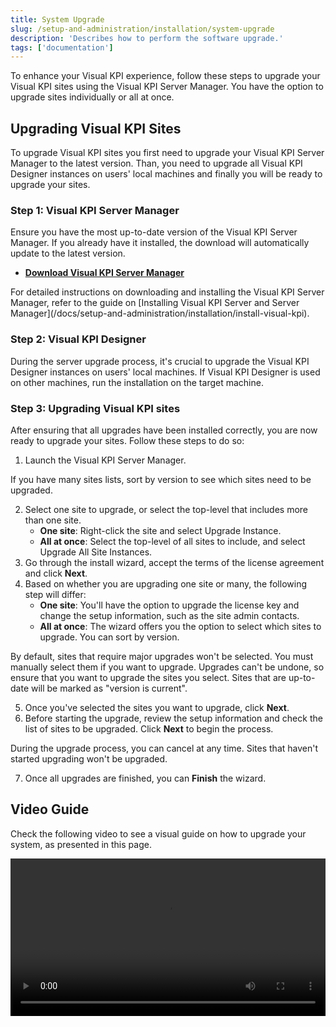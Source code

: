 ```yaml
---
title: System Upgrade
slug: /setup-and-administration/installation/system-upgrade
description: 'Describes how to perform the software upgrade.'
tags: ['documentation']
---
```


To enhance your Visual KPI experience, follow these steps to upgrade your Visual KPI sites using the Visual KPI Server Manager. You have the option to upgrade sites individually or all at once.

## Upgrading Visual KPI Sites

To upgrade Visual KPI sites you first need to upgrade your Visual KPI Server Manager to the latest version. Than, you need to upgrade all Visual KPI Designer instances on users' local machines and finally you will be ready to upgrade your sites.

### Step 1: Visual KPI Server Manager

Ensure you have the most up-to-date version of the Visual KPI Server Manager. If you already have it installed, the download will automatically update to the latest version.

- **[Download Visual KPI Server Manager](https://www.transpara.com/software-downloads/)**

<Callout type="tip">
For detailed instructions on downloading and installing the Visual KPI Server Manager, refer to the guide on [Installing Visual KPI Server and Server Manager](/docs/setup-and-administration/installation/install-visual-kpi).
</Callout>

### Step 2: Visual KPI Designer

During the server upgrade process, it's crucial to upgrade the Visual KPI Designer instances on users' local machines. If Visual KPI Designer is used on other machines, run the installation on the target machine.

### Step 3: Upgrading Visual KPI sites

After ensuring that all upgrades have been installed correctly, you are now ready to upgrade your sites. Follow these steps to do so:

1. Launch the Visual KPI Server Manager.

  <Callout type="tip">
  If you have many sites lists, sort by version to see which sites need to be upgraded.
  </Callout>

2. Select one site to upgrade, or select the top-level that includes more than one site.
    - **One site**: Right-click the site and select Upgrade Instance.
    - **All at once**: Select the top-level of all sites to include, and select Upgrade All Site Instances.
3. Go through the install wizard, accept the  terms of the license agreement and click **Next**.
4. Based on whether you are upgrading one site or many, the following step will differ:
    - **One site**: You'll have the option to upgrade the license key and change the setup information, such as the site admin contacts.
    - **All at once**: The wizard offers you the option to select which sites to upgrade. You can sort by version.

  <Callout type="info">
  By default, sites that require major upgrades won't be selected. You must manually select them if you want to upgrade. Upgrades can't be undone, so ensure that you want to upgrade the sites you select. Sites that are up-to-date will be marked as "version is current".
  </Callout>

5. Once you've selected the sites you want to upgrade, click **Next**.
6. Before starting the upgrade, review the setup information and check the list of sites to be upgraded. Click **Next** to begin the process.

  <Callout type="note">
  During the upgrade process, you can cancel at any time. Sites that haven't started upgrading won't be upgraded.
  </Callout>

7. Once all upgrades are finished, you can **Finish** the wizard.

## Video Guide

Check the following video to see a visual guide on how to upgrade your system, as presented in this page.

<Video src="https://www.youtube.com/embed/DU8Vxl_SDLc" width="100%" />